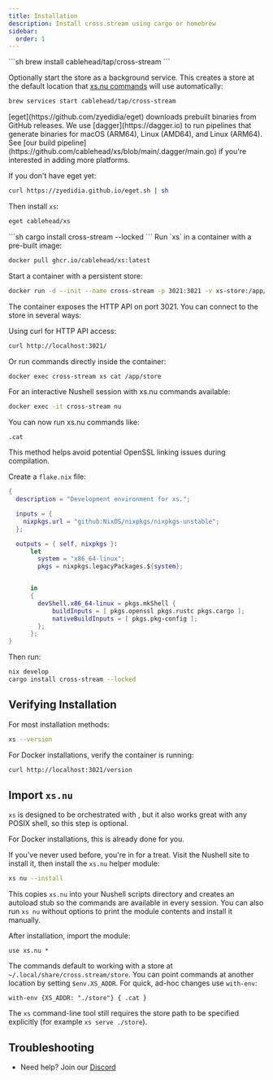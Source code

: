 ```yaml
---
title: Installation
description: Install cross.stream using cargo or homebrew
sidebar:
  order: 1
---
```




<Tabs syncKey="installer">

<TabItem label="brew">
```sh
brew install cablehead/tap/cross-stream
```

Optionally start the store as a background service. This creates a store at the default location that [xs.nu commands](../first-stream/) will use automatically:

```sh
brew services start cablehead/tap/cross-stream
```
</TabItem>

<TabItem label="eget">
[eget](https://github.com/zyedidia/eget) downloads prebuilt binaries from GitHub releases. We use [dagger](https://dagger.io) to run pipelines that generate binaries for macOS (ARM64), Linux (AMD64), and Linux (ARM64). See [our build pipeline](https://github.com/cablehead/xs/blob/main/.dagger/main.go) if you're interested in adding more platforms.

If you don't have eget yet:

```sh
curl https://zyedidia.github.io/eget.sh | sh
```

Then install `xs`:

```sh
eget cablehead/xs
```
</TabItem>

<TabItem label="cargo">
```sh
cargo install cross-stream --locked
```
</TabItem>

<TabItem label="docker">
Run `xs` in a container with a pre-built image:

```sh
docker pull ghcr.io/cablehead/xs:latest
```

Start a container with a persistent store:

```sh
docker run -d --init --name cross-stream -p 3021:3021 -v xs-store:/app/store ghcr.io/cablehead/xs:latest
```

The container exposes the HTTP API on port 3021. You can connect to the store in several ways:

Using curl for HTTP API access:

```sh
curl http://localhost:3021/
```

Or run commands directly inside the container:

```sh
docker exec cross-stream xs cat /app/store
```

For an interactive Nushell session with xs.nu commands available:

```sh
docker exec -it cross-stream nu
```

You can now run xs.nu commands like:

```nushell
.cat
```
</TabItem>

<TabItem label="nix">
This method helps avoid potential OpenSSL linking issues during compilation.

Create a `flake.nix` file:

```nix
{
  description = "Development environment for xs.";

  inputs = {
    nixpkgs.url = "github:NixOS/nixpkgs/nixpkgs-unstable";
  };

  outputs = { self, nixpkgs }:
      let
        system = "x86_64-linux";
        pkgs = nixpkgs.legacyPackages.${system};


      in
      {
        devShell.x86_64-linux = pkgs.mkShell {
            buildInputs = [ pkgs.openssl pkgs.rustc pkgs.cargo ];
            nativeBuildInputs = [ pkgs.pkg-config ];
        };
      };
}
```

Then run:

```sh
nix develop
cargo install cross-stream --locked
```
</TabItem>

</Tabs>

## Verifying Installation

For most installation methods:

```sh
xs --version
```

For Docker installations, verify the container is running:

```sh
curl http://localhost:3021/version
```

## Import `xs.nu`

<Aside title="optional">

`xs` is designed to be orchestrated with <Link to="nu" />, but it also works
great with any POSIX shell, so this step is optional.

For Docker installations, this is already done for you.

</Aside>

If you've never used <Link to="nu" /> before, you're in for a treat. Visit the
Nushell site to install it, then install the `xs.nu` helper module:

```sh
xs nu --install
```

This copies `xs.nu` into your Nushell scripts directory and creates an
autoload stub so the commands are available in every session. You can also run
`xs nu` without options to print the module contents and install it manually.

After installation, import the module:

```nushell
use xs.nu *
```

The commands default to working with a store at `~/.local/share/cross.stream/store`.
You can point commands at another location by setting `$env.XS_ADDR`.
For quick, ad-hoc changes use `with-env`:

```nushell
with-env {XS_ADDR: "./store"} { .cat }
```

The `xs` command-line tool still requires the store path to be specified
explicitly (for example `xs serve ./store`).

## Troubleshooting

- Need help? Join our [Discord](https://discord.com/invite/YNbScHBHrh)
